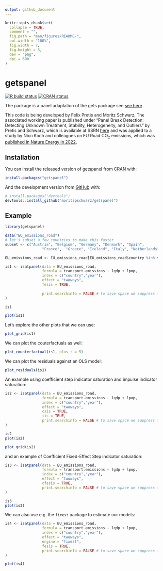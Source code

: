 ```yaml
---
output: github_document
---
```


<!-- README.md is generated from README.Rmd. Please edit that file -->

```r
knitr::opts_chunk$set(
  collapse = TRUE,
  comment = "",
  fig.path = "man/figures/README-",
  out.width = "100%",
  fig.width = 7,
  fig.height = 5,
  dev = "png",
  dpi = 600
)
```

# getspanel

<!-- badges: start -->
[![R build status](https://github.com/moritzpschwarz/getspanel/workflows/R-CMD-check/badge.svg)](https://github.com/moritzpschwarz/getspanel/actions)
[![CRAN status](https://www.r-pkg.org/badges/version/getspanel)](https://CRAN.R-project.org/package=getspanel)
<!-- badges: end -->

The package is a panel adaptation of the gets package see [see here](https://CRAN.R-project.org/package=gets).

This code is being developed by Felix Pretis and Moritz Schwarz. The associated working paper is published under "Panel Break Detection: Detecting Unknown Treatment, Stability, Heterogeneity, and Outliers" by Pretis and Schwarz, which is available at SSRN [here](https://papers.ssrn.com/sol3/papers.cfm?abstract_id=4022745) and was applied to a study by Nico Koch and colleagues on EU Road CO~2~ emissions, which was [published in Nature Energy in 2022](https://www.nature.com/articles/s41560-022-01095-6). 

## Installation

You can install the released version of getspanel from [CRAN](https://CRAN.R-project.org) with:

``` r
install.packages("getspanel")
```

And the development version from [GitHub](https://github.com/) with:

``` r
# install.packages("devtools")
devtools::install_github("moritzpschwarz/getspanel")
```


## Example

```r
library(getspanel)

data("EU_emissions_road")
# let's subset a few countries to make this faster
subset <- c("Austria", "Belgium", "Germany", "Denmark", "Spain", 
                 "France",  "Greece", "Ireland", "Italy", "Netherlands", "Sweden", "United Kingdom")

EU_emissions_road <- EU_emissions_road[EU_emissions_road$country %in% subset, ]

is1 <- isatpanel(data = EU_emissions_road,
                 formula = transport.emissions ~ lgdp + lpop, 
                 index = c("country","year"),
                 effect = "twoways",
                 fesis = TRUE,
                 
                 print.searchinfo = FALSE # to save space we suppress the status information in the estimation
)
```


```r
is1
```


```r
plot(is1)
```

Let's explore the other plots that we can use: 

```r
plot_grid(is1)
```

We can plot the couterfactuals as well:

```r
plot_counterfactual(is1, plus_t = 5)
```

We can plot the residuals against an OLS model:

```r
plot_residuals(is1)
```


An example using coefficient step indicator saturation and impulse indicator saturation:

```r
is2 <- isatpanel(data = EU_emissions_road,
                 formula = transport.emissions ~ lgdp + lpop, 
                 index = c("country","year"),
                 effect = "twoways",
                 csis = TRUE, 
                 iis = TRUE,  
                 print.searchinfo = FALSE # to save space we suppress the status information in the estimation
)
```

```r
is2     
plot(is2)
```


```r
plot_grid(is2)
```


and an example of Coefficient Fixed-Effect Step indicator saturation: 

```r
is3 <- isatpanel(data = EU_emissions_road,
                 formula = transport.emissions ~ lgdp + lpop, 
                 index = c("country","year"),
                 effect = "twoways",
                 cfesis = TRUE, 
                 print.searchinfo = FALSE # to save space we suppress the status information in the estimation
)
```


```r
is3    
plot(is3)

```


We can also use e.g. the `fixest` package to estimate our models: 

```r
is4 <- isatpanel(data = EU_emissions_road,
                 formula = transport.emissions ~ lgdp + lpop, 
                 index = c("country","year"),
                 effect = "twoways",
                 engine = "fixest",
                 fesis = TRUE, 
                 print.searchinfo = FALSE # to save space we suppress the status information in the estimation
)
```


```r
plot(is4)
```


